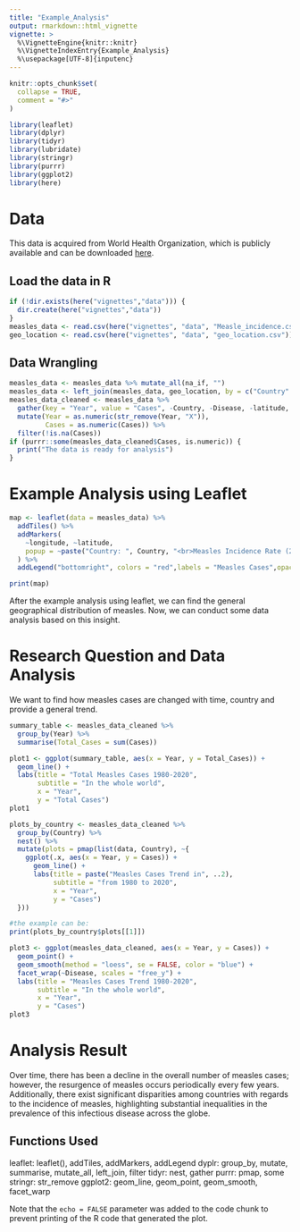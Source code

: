 ```yaml
---
title: "Example_Analysis"
output: rmarkdown::html_vignette
vignette: >
  %\VignetteEngine{knitr::knitr}
  %\VignetteIndexEntry{Example_Analysis}
  %\usepackage[UTF-8]{inputenc}
---
```


```r
knitr::opts_chunk$set(
  collapse = TRUE,
  comment = "#>"
)
```


```r
library(leaflet)
library(dplyr)
library(tidyr)
library(lubridate)
library(stringr)
library(purrr)
library(ggplot2)
library(here)
```


# Data

This data is acquired from World Health Organization, which is publicly available and can be downloaded [here](https://immunizationdata.who.int/listing.html?topic=&location=).

## Load the data in R

```r
if (!dir.exists(here("vignettes","data"))) {
  dir.create(here("vignettes","data"))
}
measles_data <- read.csv(here("vignettes", "data", "Measle_incidence.csv"))
geo_location <- read.csv(here("vignettes", "data", "geo_location.csv"))
```

## Data Wrangling

```r
measles_data <- measles_data %>% mutate_all(na_if, "")
measles_data <- left_join(measles_data, geo_location, by = c("Country" = "name"))
measles_data_cleaned <- measles_data %>%
  gather(key = "Year", value = "Cases", -Country, -Disease, -latitude, -longitude) %>%
  mutate(Year = as.numeric(str_remove(Year, "X")),
         Cases = as.numeric(Cases)) %>%
  filter(!is.na(Cases))
if (purrr::some(measles_data_cleaned$Cases, is.numeric)) {
  print("The data is ready for analysis")
}
```

# Example Analysis using Leaflet

```r
map <- leaflet(data = measles_data) %>%
  addTiles() %>%
  addMarkers(
    ~longitude, ~latitude,
    popup = ~paste("Country: ", Country, "<br>Measles Incidence Rate (2022): ", X2022)
  ) %>%
  addLegend("bottomright", colors = "red",labels = "Measles Cases",opacity = 1)

print(map)
```


After the example analysis using leaflet, we can find the general geographical distribution of measles. Now, we can conduct some data analysis based on this insight.


# Research Question and Data Analysis
We want to find how measles cases are changed with time, country and provide a general trend. 

```r
summary_table <- measles_data_cleaned %>%
  group_by(Year) %>%
  summarise(Total_Cases = sum(Cases))
```


```r
plot1 <- ggplot(summary_table, aes(x = Year, y = Total_Cases)) +
  geom_line() +
  labs(title = "Total Measles Cases 1980-2020",
       subtitle = "In the whole world",
       x = "Year",
       y = "Total Cases")
plot1
```


```r
plots_by_country <- measles_data_cleaned %>%
  group_by(Country) %>%
  nest() %>%
  mutate(plots = pmap(list(data, Country), ~{
    ggplot(.x, aes(x = Year, y = Cases)) +
      geom_line() +
      labs(title = paste("Measles Cases Trend in", ..2),
           subtitle = "from 1980 to 2020",
           x = "Year",
           y = "Cases")
  }))

#the example can be:
print(plots_by_country$plots[[1]])
```


```r
plot3 <- ggplot(measles_data_cleaned, aes(x = Year, y = Cases)) +
  geom_point() +
  geom_smooth(method = "loess", se = FALSE, color = "blue") +
  facet_wrap(~Disease, scales = "free_y") +
  labs(title = "Measles Cases Trend 1980-2020",
       subtitle = "In the whole world",
       x = "Year",
       y = "Cases")
plot3
```

# Analysis Result
Over time, there has been a decline in the overall number of measles cases; however, the resurgence of measles occurs periodically every few years. Additionally, there exist significant disparities among countries with regards to the incidence of measles, highlighting substantial inequalities in the prevalence of this infectious disease across the globe.


## Functions Used
leaflet: leaflet(), addTiles, addMarkers, addLegend
dyplr: group_by, mutate, summarise, mutate_all, left_join, filter
tidyr: nest, gather
purrr: pmap, some
stringr: str_remove
ggplot2: geom_line, geom_point, geom_smooth, facet_warp

Note that the `echo = FALSE` parameter was added to the code chunk to prevent printing of the R code that generated the plot.
